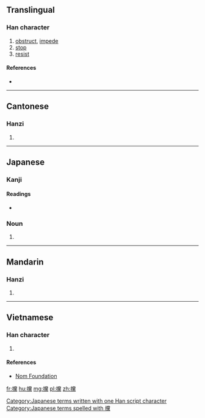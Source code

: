 ==Translingual==

===Han character===
{{Han char|rn=64|rad=手|as=20|sn=23|four=59031|canj=QFBF|ids=⿰扌黨}}

# [[obstruct]], [[impede]]
# [[stop]]
# [[resist]]

====References====
* {{Han ref|kx=0464.270|dkj=13040|dj=0813.230|hdz=31991.090|uh=6529|ud=25897|bh=F7DC|bd=63452}}

----

==Cantonese==

===Hanzi===
{{yue-hanzi|jyut=[[dong2]], [[dong3]]|y=dong2, dong3}}

# {{defn|lang=yue|sort=手20}}

----

==Japanese==

===Kanji===
{{ja-kanji|grade=|rs=手20}}

====Readings====
* {{ja-readings|on=[[とう]] (tō), [[こう]] (kō), [[おう]] (ō)|kun=[[とも]] (tomo), [[たたく]] (tataku)}}

===Noun===
{{ja-noun|k|hira=たも|rom=tamo}} 

# {{abbreviation of|攩網|lang=ja}}

[[Category:Japanese terms written with one Han script character]]
[[Category:Japanese terms spelled with 攩]]

----

==Mandarin==

===Hanzi===
{{cmn-hanzi|pin=[[dǎng]] ([[dang3]])|wg=tang<sup>3</sup>}}

# {{defn|lang=cmn|sort=手20}}

----

==Vietnamese==

===Han character===
{{vi-readings|rs=手20| hanviet = đáng}}

# {{defn|lang=vi|sort=手20}}

====References====
*[http://nomfoundation.org/common/nom_details.php?codepoint=6529 Nom Foundation]

[[fr:攩]]
[[hu:攩]]
[[mg:攩]]
[[pl:攩]]
[[zh:攩]]
